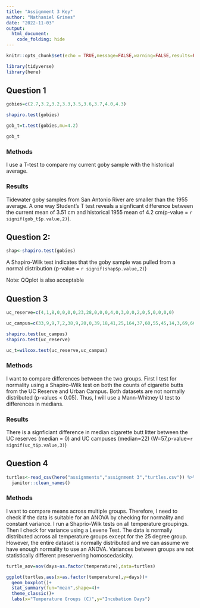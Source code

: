 ```yaml
---
title: "Assignment 3 Key"
author: "Nathaniel Grimes"
date: "2022-11-03"
output: 
  html_document:
    code_folding: hide
---
```


```r
knitr::opts_chunk$set(echo = TRUE,message=FALSE,warning=FALSE,results=FALSE)

library(tidyverse)
library(here)
```

## Question 1

```r
gobies=c(2.7,3.2,3.2,3.3,3.5,3.6,3.7,4.0,4.3)

shapiro.test(gobies)

gob_t=t.test(gobies,mu=4.2)

gob_t
```

### Methods

I use a T-test to compare my current goby sample with the historical average.

### Results

Tidewater goby samples from San Antonio River are smaller than the 1955 average. A one way Student's T test reveals a signficant difference between the current mean of 3.51 cm and historical 1955 mean of 4.2 cm(p-value = `r signif(gob_t$p.value,2)`).

## Question 2:

```r
shap<-shapiro.test(gobies)
```

A Shapiro-Wilk test indicates that the goby sample was pulled from a normal distribution (p-value = `r signif(shap$p.value,2)`)

Note: QQplot is also acceptable

## Question 3

```r
uc_reserve=c(4,1,8,0,0,0,0,23,28,0,0,0,4,0,3,0,0,2,0,5,0,0,0,0)

uc_campus=c(33,9,9,7,2,38,9,20,0,39,18,41,25,164,37,60,55,45,14,3,69,60,13,1)

shapiro.test(uc_campus)
shapiro.test(uc_reserve)

uc_t=wilcox.test(uc_reserve,uc_campus)
```
### Methods

I want to compare differences between the two groups. First I test for normality using a Shapiro-Wilk test on both the counts of cigarette butts from the UC Reserve and Urban Campus. Both datasets are not normally distributed (p-values < 0.05). Thus, I will use a Mann-Whitney U test to differences in medians.

### Results

There is a signficiant difference in median cigarette butt litter between the UC reserves (median = 0) and UC campuses (median=22) (W=57,p-value=`r signif(uc_t$p.value,3)`)

## Question 4

```r
turtles<-read_csv(here("assignments","assignment 3","turtles.csv")) %>% 
  janitor::clean_names()
```


### Methods

I want to compare means across multiple groups. Therefore, I need to check if the data is suitable for an ANOVA by checking for normality and constant variance. I run a Shaprio-Wilk tests on all temperature groupings. Then I check for variance using a Levene Test. The data is normally distributed across all temperature groups except for the 25 degree group. However, the entire dataset is normally distributed and we can assume we have enough normality to use an ANOVA. Variances between groups are not statistically different preservering homoscedasicity. 


```r
turtle_aov=aov(days~as.factor(temperature),data=turtles)
```

```r
ggplot(turtles,aes(x=as.factor(temperature),y=days))+
  geom_boxplot()+
  stat_summary(fun="mean",shape=4)+
  theme_classic()+
  labs(x="Temperature Groups (C)",y="Incubation Days")
```

